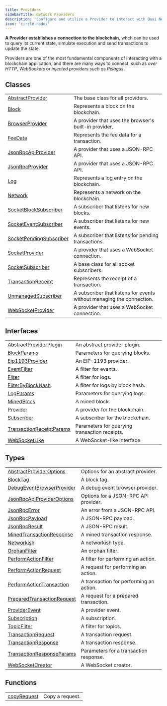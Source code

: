 ```yaml
---
title: Providers
sidebarTitle: Network Providers
description: 'Configure and utilize a Provider to interact with Quai Network.'
icon: 'circle-nodes'
---
```


**A Provider establishes a connection to the blockchain**, whch can be used to query its current state, simulate execution and send transactions to update the state.

Providers are one of the most fundamental components of interacting with a blockchain application, and there are many ways to connect, such as *over HTTP*, *WebSockets* or *injected providers such as Pelagus*.

## Classes

|                                                                     |                                                                       |
| ------------------------------------------------------------------- | --------------------------------------------------------------------- |
| [AbstractProvider](/content/classes/AbstractProvider)               | The base class for all providers.                                     |
| [Block](/content/classes/Block)                                     | Represents a block on the blockchain.                                 |
| [BrowserProvider](/content/classes/BrowserProvider)                 | A provider that uses the browser's built-in provider.                 |
| [FeeData](/content/classes/FeeData)                                 | Represents the fee data for a transaction.                            |
| [JsonRpcApiProvider](/content/classes/JsonRpcApiProvider)           | A provider that uses a JSON-RPC API.                                  |
| [JsonRpcProvider](/content/classes/JsonRpcProvider)                 | A provider that uses a JSON-RPC API.                                  |
| [Log](/content/classes/Log)                                         | Represents a log entry on the blockchain.                             |
| [Network](/content/classes/Network)                                 | Represents a network on the blockchain.                               |
| [SocketBlockSubscriber](/content/classes/SocketBlockSubscriber)     | A subscriber that listens for new blocks.                             |
| [SocketEventSubscriber](/content/classes/SocketEventSubscriber)     | A subscriber that listens for new events.                             |
| [SocketPendingSubscriber](/content/classes/SocketPendingSubscriber) | A subscriber that listens for pending transactions.                   |
| [SocketProvider](/content/classes/SocketProvider)                   | A provider that uses a WebSocket connection.                          |
| [SocketSubscriber](/content/classes/SocketSubscriber)               | A base class for all socket subscribers.                              |
| [TransactionReceipt](/content/classes/TransactionReceipt)           | Represents the receipt of a transaction.                              |
| [UnmanagedSubscriber](/content/classes/UnmanagedSubscriber)         | A subscriber that listens for events without managing the connection. |
| [WebSocketProvider](/content/classes/WebSocketProvider)             | A provider that uses a WebSocket connection.                          |

## Interfaces

|                                                                          |                                               |
| ------------------------------------------------------------------------ | --------------------------------------------- |
| [AbstractProviderPlugin](/content/interfaces/AbstractProviderPlugin)     | An abstract provider plugin.                  |
| [BlockParams](/content/interfaces/BlockParams)                           | Parameters for querying blocks.               |
| [Eip1193Provider](/content/interfaces/Eip1193Provider)                   | An EIP-1193 provider.                         |
| [EventFilter](/content/interfaces/EventFilter)                           | A filter for events.                          |
| [Filter](/content/interfaces/Filter)                                     | A filter for logs.                            |
| [FilterByBlockHash](/content/interfaces/FilterByBlockHash)               | A filter for logs by block hash.              |
| [LogParams](/content/interfaces/LogParams)                               | Parameters for querying logs.                 |
| [MinedBlock](/content/interfaces/MinedBlock)                             | A mined block.                                |
| [Provider](/content/interfaces/Provider)                                 | A provider for the blockchain.                |
| [Subscriber](/content/interfaces/Subscriber)                             | A subscriber for the blockchain.              |
| [TransactionReceiptParams](/content/interfaces/TransactionReceiptParams) | Parameters for querying transaction receipts. |
| [WebSocketLike](/content/interfaces/WebSocketLike)                       | A WebSocket-like interface.                   |

## Types

|                                                                                |                                         |
| ------------------------------------------------------------------------------ | --------------------------------------- |
| [AbstractProviderOptions](/content/type-aliases/AbstractProviderOptions)       | Options for an abstract provider.       |
| [BlockTag](/content/type-aliases/BlockTag)                                     | A block tag.                            |
| [DebugEventBrowserProvider](/content/type-aliases/DebugEventBrowserProvider)   | A debug event browser provider.         |
| [JsonRpcApiProviderOptions](/content/type-aliases/JsonRpcApiProviderOptions)   | Options for a JSON-RPC API provider.    |
| [JsonRpcError](/content/type-aliases/JsonRpcError)                             | An error from a JSON-RPC API.           |
| [JsonRpcPayload](/content/type-aliases/JsonRpcPayload)                         | A JSON-RPC payload.                     |
| [JsonRpcResult](/content/type-aliases/JsonRpcResult)                           | A JSON-RPC result.                      |
| [MinedTransactionResponse](/content/type-aliases/MinedTransactionResponse)     | A mined transaction response.           |
| [Networkish](/content/type-aliases/Networkish)                                 | A networkish type.                      |
| [OrphanFilter](/content/type-aliases/OrphanFilter)                             | An orphan filter.                       |
| [PerformActionFilter](/content/type-aliases/PerformActionFilter)               | A filter for performing an action.      |
| [PerformActionRequest](/content/type-aliases/PerformActionRequest)             | A request for performing an action.     |
| [PerformActionTransaction](/content/type-aliases/PerformActionTransaction)     | A transaction for performing an action. |
| [PreparedTransactionRequest](/content/type-aliases/PreparedTransactionRequest) | A request for a prepared transaction.   |
| [ProviderEvent](/content/type-aliases/ProviderEvent)                           | A provider event.                       |
| [Subscription](/content/type-aliases/Subscription)                             | A subscription.                         |
| [TopicFilter](/content/type-aliases/TopicFilter)                               | A filter for topics.                    |
| [TransactionRequest](/content/type-aliases/TransactionRequest)                 | A transaction request.                  |
| [TransactionResponse](/content/type-aliases/TransactionResponse)               | A transaction response.                 |
| [TransactionResponseParams](/content/type-aliases/TransactionResponseParams)   | Parameters for a transaction response.  |
| [WebSocketCreator](/content/type-aliases/WebSocketCreator)                     | A WebSocket creator.                    |

## Functions

|                                               |                 |
| --------------------------------------------- | --------------- |
| [copyRequest](/content/functions/copyRequest) | Copy a request. |

